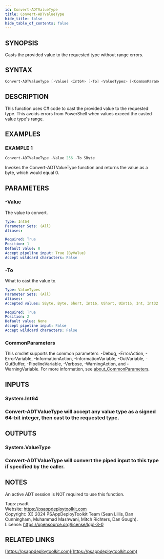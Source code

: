 ```yaml
---
id: Convert-ADTValueType
title: Convert-ADTValueType
hide_title: false
hide_table_of_contents: false
---
```


## SYNOPSIS

Casts the provided value to the requested type without range errors.

## SYNTAX

```powershell
Convert-ADTValueType [-Value] <Int64> [-To] <ValueTypes> [<CommonParameters>]
```

## DESCRIPTION

This function uses C# code to cast the provided value to the requested type.
This avoids errors from PowerShell when values exceed the casted value type's range.

## EXAMPLES

### EXAMPLE 1

```powershell
Convert-ADTValueType -Value 256 -To SByte
```

Invokes the Convert-ADTValueType function and returns the value as a byte, which would equal 0.

## PARAMETERS

### -Value

The value to convert.

```yaml
Type: Int64
Parameter Sets: (All)
Aliases:

Required: True
Position: 1
Default value: 0
Accept pipeline input: True (ByValue)
Accept wildcard characters: False
```

### -To

What to cast the value to.

```yaml
Type: ValueTypes
Parameter Sets: (All)
Aliases:
Accepted values: SByte, Byte, Short, Int16, UShort, UInt16, Int, Int32, UInt, UInt32, Long, Int64, ULong, UInt64

Required: True
Position: 2
Default value: None
Accept pipeline input: False
Accept wildcard characters: False
```

### CommonParameters

This cmdlet supports the common parameters: -Debug, -ErrorAction, -ErrorVariable, -InformationAction, -InformationVariable, -OutVariable, -OutBuffer, -PipelineVariable, -Verbose, -WarningAction, and -WarningVariable. For more information, see [about_CommonParameters](http://go.microsoft.com/fwlink/?LinkID=113216).

## INPUTS

### System.Int64

### Convert-ADTValueType will accept any value type as a signed 64-bit integer, then cast to the requested type.
## OUTPUTS

### System.ValueType

### Convert-ADTValueType will convert the piped input to this type if specified by the caller.
## NOTES
An active ADT session is NOT required to use this function.

Tags: psadt<br />
Website: https://psappdeploytoolkit.com<br />
Copyright: (C) 2024 PSAppDeployToolkit Team (Sean Lillis, Dan Cunningham, Muhammad Mashwani, Mitch Richters, Dan Gough).<br />
License: https://opensource.org/license/lgpl-3-0

## RELATED LINKS

[https://psappdeploytoolkit.com](https://psappdeploytoolkit.com)
